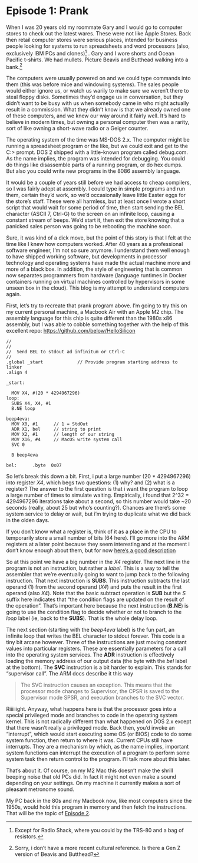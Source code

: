 
# Episode 1: Prank {.unnumbered}

When I was 20 years old my roommate Gary and I would go to computer stores to check out the latest wares.  These were not like Apple Stores.  Back then retail computer stores were serious places, intended for business people looking for systems to run spreadsheets and word processors (also, exclusively IBM PCs and clones)[^1] . Gary and I wore shorts and Ocean Pacific t-shirts.  We had mullets.  Picture Beavis and Butthead walking into a bank.[^2]

The computers were usually powered on and we could type commands into them (this was before mice and windowing systems).  The sales people would either ignore us, or watch us warily to make sure we weren’t there to steal floppy disks.  Sometimes they’d engage us in conversation, but they didn’t want to be busy with us when somebody came in who might actually result in a commission.  What they didn’t know is that we already owned one of these computers, and we knew our way around it fairly well.  It's hard to believe in modern times, but owning a personal computer then was a rarity, sort of like owning a short-wave radio or a Geiger counter.

The operating system of the time was MS-DOS 2.x.  The computer might be running a spreadsheet program or the like, but we could exit and get to the C:\> prompt.  DOS 2 shipped with a little-known program called debug.com.  As the name implies, the program was intended for debugging.  You could do things like disassemble parts of a running program, or do hex dumps.  But also you could write new programs in the 8086 assembly language.

It would be a couple of years still before we had access to cheap compilers, so I was fairly adept at assembly.  I could type in simple programs and run them, certain they’d work, so we’d occasionally leave little Easter eggs for the store’s staff.  These were all harmless, but at least once I wrote a short script that would wait for some period of time, then start sending the BEL character (ASCII 7, Ctrl-G)  to the screen on an infinite loop, causing a constant stream of beeps.  We’d start it, then exit the store knowing that a panicked sales person was going to be rebooting the machine soon.

Sure, it was kind of a dick move, but the point of this story is that I felt at the time like I knew how computers worked.  After 40 years as a professional software engineer, I’m not so sure anymore.  I understand them well enough to have shipped working software, but developments in processor technology and operating systems have made the actual machine more and more of a black box.  In addition, the style of engineering that is common now separates programmers from hardware (language runtimes in Docker containers running on virtual machines controlled by hypervisors in some unseen box in the cloud).  This blog is my attempt to understand computers again.

First, let’s try to recreate that prank program above.  I’m going to try this on my current personal machine, a Macbook Air with an Apple M2 chip.  The assembly language for this chip is quite different than the 1980s x86 assembly, but I was able to cobble something together with the help of this excellent repo: [https://github.com/below/HelloSilicon](https://github.com/below/HelloSilicon)


```
//
//
//  Send BEL to stdout ad infinitum or Ctrl-C
//
.global _start             // Provide program starting address to linker
.align 4

_start: 

  MOV X4, #(20 * 4294967296)
loop:
  SUBS X4, X4, #1
  B.NE loop

beep4eva:
  MOV X0, #1      // 1 = StdOut
  ADR X1, bel     // string to print
  MOV X2, #1      // length of our string
  MOV X16, #4     // MacOS write system call
  SVC 0

  B beep4eva

bel:      .byte  0x07

```

So let's break this down a bit.  First, i put a large number (20 * 4294967296) into register _X4_, which begs two questions: (1) why? and (2) what is a register?
The answer to the first question is that i want the program to loop a large number of times to simulate waiting.  Empirically, i found that 2^32 = 4294967296 iterations
take about a second, so this number would take ~20 seconds (really, about 25 but who's counting?).  Chances are there's some system service to delay or wait,
but i'm trying to duplicate what we did back in the olden days.

If you don't know what a register is, think of it as a place in the CPU to temporarily store a small number of bits (64 here).  I'll go more into the ARM registers
at a later point because they seem interesting and at the moment i don't know enough about them, but for now [here's a good description](https://valsamaras.medium.com/arm-64-assembly-series-basic-definitions-and-registers-ec8cc1334e40)

So at this point we have a big number in the _X4_ register.  The next line in the program is not an instruction, but rather a _label_.  This is a way to
tell the assembler that we're eventually going to want to jump back to the following instruction.  That next instruction is **SUBS**.  This instruction subtracts
the last operand (1) from the second operand (_X4_) and puts the result in the first operand (also _X4_).  Note that the basic subtract operation is **SUB** but
the _S_ suffix here indicates that "the condition flags are updated on the result of the operation".  That's important here because the next instruction (**B.NE**)
is going to use the condition flag to decide whether or not to branch to the _loop_ label (ie, back to the **SUBS**).  That is the whole delay loop.

The next section (starting with the _beep4eva_ label) is the fun part, an infinite loop that writes the BEL character to stdout forever.  This code is a
tiny bit arcane however.  Three of the instructions are just moving constant values into particular registers.  These are essentially parameters for a
call into the operating system services.  The **ADR** instruction is effectively loading the memory address of our output data (the byte with the _bel_ label at
the bottom).  The **SVC** instruction is a bit harder to explain.  This stands for "supervisor call".  The ARM docs describe it this way

> The SVC instruction causes an exception. This means that the processor mode changes to Supervisor, the CPSR is saved to the Supervisor mode SPSR, and execution branches to the SVC vector.

Riiiiiight.  Anyway, what happens here is that the processor goes into a special privileged mode and branches to code in the operating system kernel.  This is not
radically different than what happened on DOS 2.x except that there wasn't really a privileged mode.  Back then, you'd invoke an "interrupt", which would start executing some OS (or BIOS) code to do some system function, then return to where it was.  Current CPUs still have interrupts. They are a mechanism by which, as the name implies, important system functions can interrupt the execution of a program to perform some system task then return control to the program. I'll talk more about this later.

That's about it.  Of course, on my M2 Mac this doesn't make the shrill beeping noise that old PCs did.  In fact it might not even make a sound depending on 
your settings.  On my machine it currently makes a sort of pleasant metronome sound.

My PC back in the 80s and my Macbook now, like most computers since the 1950s, would hold this program in memory and then fetch the instructions.  That will be
the topic of [Episode 2](hdmcw-memory.html).


[^1]: Except for Radio Shack, where you could by the TRS-80 and a bag of resistors.
[^2]: Sorry, i don't have a more recent cultural reference.  Is there a Gen Z version of Beavis and Butthead?
